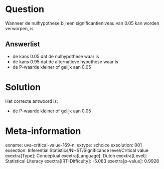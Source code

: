 Question
========

Wanneer de nulhypothese bij een significantieniveau van 0.05 kan worden
verworpen, is

Answerlist
----------

* de kans 0.05 dat de nulhypothese waar is
* de kans 0.95 dat de alternatieve hypothese waar is
* de P-waarde kleiner of gelijk aan 0.05

Solution
========

Het correcte antwoord is: 

* de P-waarde kleiner of gelijk aan 0.05

Meta-information
================
exname: uva-critical-value-169-nl
extype: schoice
exsolution: 001
exsection: Inferential Statistics/NHST/Significance level/Critical value
exextra[Type]: Conceptual
exextra[Language]: Dutch
exextra[Level]: Statistical Literacy
exextra[IRT-Difficulty]: -5.083
exextra[p-value]: 0.9928
